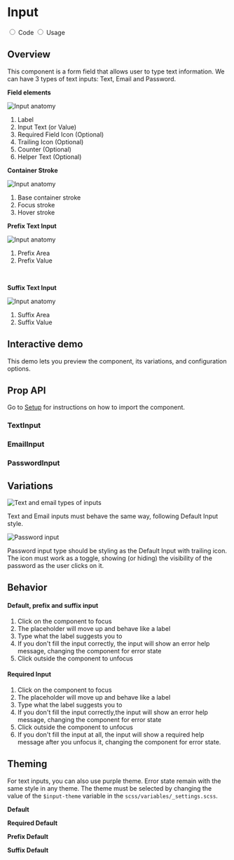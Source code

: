 

<Meta title="Components/Text Input" component={TextInput} />

<div className="docs-title docs-title--with-tab">
  <div>
    <h1 className="docs-title__text">Input</h1>
  </div>
</div>

<div className="docs-content">
  <div className="simple-tab-wrapper"></div>

  <input className="simple-tab" type="radio" name="type-tab" id="tab1" defaultChecked/>
  <label htmlFor="tab1">Code</label>

  <input className="simple-tab" type="radio" name="type-tab" id="tab2" />
  <label htmlFor="tab2">Usage</label>

  <div className="simple-tab__content content1">
  <h2>Overview</h2>
  <p>This component is a form field that allows user to type text information. We can have 3 types of text inputs: Text, Email and Password.</p>

  <div className="doc-anatomy-block">
    <div className="columns">
      <div className="column">
        <p><strong>Field elements</strong></p>
        <img src="docs/text-input/input+counter.png" alt="Input anatomy" />
        <ol className="doc-anatomy-block__list">
          <li>Label</li>
          <li>Input Text (or Value)</li>
          <li>Required Field Icon (Optional)</li>
          <li>Trailing Icon (Optional)</li>
          <li>Counter (Optional)</li>
          <li>Helper Text (Optional)</li>
        </ol>
      </div>
      <div className="column">
        <p><strong>Container Stroke</strong></p>
        <img src="docs/text-input/container-input.png" alt="Input anatomy" />
        <ol className="doc-anatomy-block__list">
          <li>Base container stroke</li>
          <li>Focus stroke</li>
          <li>Hover stroke</li>
        </ol>
      </div>
      <div className="column">
        <p><strong>Prefix Text Input</strong></p>
        <img src="docs/text-input/prefix.png" alt="Input anatomy" />
        <ol className="doc-anatomy-block__list">
          <li>Prefix Area</li>
          <li>Prefix Value</li>
        </ol>
        <br />
        <p><strong>Suffix Text Input</strong></p>
        <img src="docs/text-input/suffix.png" alt="Input anatomy" />
        <ol className="doc-anatomy-block__list">
          <li>Suffix Area</li>
          <li>Suffix Value</li>
        </ol>
      </div>
    </div>
  </div>

  <h2>Interactive demo</h2>
  <p>This demo lets you preview the component, its variations, and configuration options.</p>
  <TextInputPlayground />

  <h2>Prop API</h2>
  <p>Go to <a href="/?path=/docs/getting-started-setup-confetti--page">Setup</a> for instructions on how to import the component.</p>

  <h3>TextInput</h3>
  <ArgsTable of={TextInput} />

  <h3>EmailInput</h3>
  <ArgsTable of={EmailInput} />

  <h3>PasswordInput</h3>
  <ArgsTable of={PasswordInput} />
  </div>

  <div className="simple-tab__content content2">
<h2>Variations</h2>
    <div className="columns">
      <div className="column">
        <img src="docs/text-input/types-01.png" alt="Text and email types of inputs" />
        <p className="u-color-cyan-60">
          Text and Email inputs must behave the same way, following Default Input style.
        </p>
      </div>
      <div className="column">
        <img src="docs/text-input/types-02.png" alt="Password input" />
        <p>
          Password input type should be styling as the Default Input with trailing icon.
          The icon must work as a toggle, showing (or hiding) the visibility of the password as the user clicks on it.
        </p>
      </div>
    </div>
    <h2>Behavior</h2>
    <div className="columns">
      <div className="column">
        <h4>Default, prefix and suffix input</h4>
        <ol>
          <li>Click on the component to focus </li>
          <li>The placeholder will move up and behave like a label</li>
          <li>Type what the label suggests you to</li>
          <li>If you don't fill the input correctly, the input will show an error help message, changing the component for error state</li>
          <li>Click outside the component to unfocus</li>
        </ol>
      </div>
      <div className="column">
        <h4>Required Input</h4>
        <ol>
          <li>Click on the component to focus</li>
          <li>The placeholder will move up and behave like a label</li>
          <li>Type what the label suggests you to</li>
          <li>If you don't fill the input correctly,the input will show an error help message, changing the component for error state</li>
          <li>Click outside the component to unfocus</li>
          <li>If you don't fill the input at all, the input will show a required help message after you unfocus it,
          changing the component for error state.</li>
        </ol>
      </div>
    </div>
  <h2>Theming</h2>
  <p>For text inputs, you can also use purple theme. Error state remain with the same style in any theme. The theme must be selected by changing the value of the <code>$input-theme</code> variable in the <code>scss/variables/_settings.scss</code>.</p>

<Canvas>
  <Story name="Theming">
    <div className="stories-half_width-wrapper lab-input--stories-force-purple">
      <p><strong>Default</strong></p>
      <TextInput defaultValue="Purple" id="purple1" label="Label" />
      <p><strong>Required Default</strong></p>
      <TextInput id="purple2" label="Label" defaultValue="Purple" helpMessage="Help message" required />
      <p><strong>Prefix Default</strong></p>
      <TextInput defaultValue="Purple" id="purple3" label="Label" prefix="R$" />
      <p><strong>Suffix Default</strong></p>
      <TextInput defaultValue="Purple" id="suffix-address-purple" label="Label" suffix=".com" />
    </div>
  </Story>
</Canvas>

  </div>
</div>

